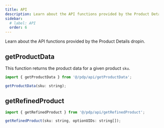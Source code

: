 ```yaml
---
title: API
description: Learn about the API functions provided by the Product Details dropin.
sidebar:
  # label: API
  order: 6
---
```


Learn about the API functions provided by the Product Details dropin.

## getProductData

This function returns the product data for a given product `sku`.

```javascript
import { getProductData } from '@/pdp/api/getProductData';

getProductData(sku: string);
```

## getRefinedProduct

```js
import { getRefinedProduct } from '@/pdp/api/getRefinedProduct';

getRefinedProduct(sku: string, optionUIDs: string[]);
```
